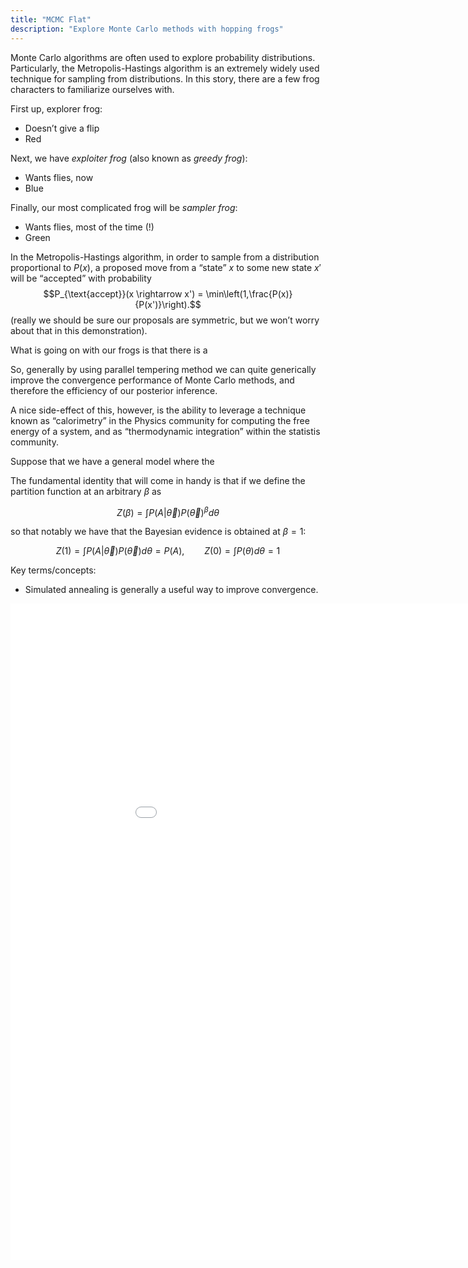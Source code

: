 ```yaml
---
title: "MCMC Flat"
description: "Explore Monte Carlo methods with hopping frogs"
---
```


Monte Carlo algorithms are often used to explore probability distributions. Particularly, the Metropolis-Hastings algorithm is an extremely widely used technique for sampling from distributions. In this story, there are a few frog characters to familiarize ourselves with. 

First up, explorer frog:

- Doesn't give a flip
- Red

Next, we have *exploiter frog* (also known as *greedy frog*):

- Wants flies, now
- Blue

Finally, our most complicated frog will be *sampler frog*:

- Wants flies, most of the time (!)
- Green
  
In the Metropolis-Hastings algorithm, in order to sample from a distribution proportional to $P(x)$, a proposed move from a "state" $x$ to some new state $x'$ will be "accepted" with probability 
$$P_{\text{accept}}(x \rightarrow x') = \min\left(1,\frac{P(x)}{P(x')}\right).$$ 
(really we should be sure our proposals are symmetric, but we won't worry about that in this demonstration).

What is going on with our frogs is that there is a 

So, generally by using parallel tempering method we can quite generically improve the convergence performance of Monte Carlo methods, and therefore the efficiency of our posterior inference. 

A nice side-effect of this, however, is the ability to leverage a technique known as "calorimetry" in the Physics community for computing the free energy of a system, and as "thermodynamic integration" within the statistis community. 

Suppose that we have a general model where the 

The fundamental identity that will come in handy is that if we define the partition function at an arbitrary $\beta$ as 

$$ Z(\beta) = \int P(A|\vec{\theta})P(\vec{\theta})^\beta d \theta$$

so that notably we have that the Bayesian evidence is obtained at $\beta = 1$:

$$ Z(1) = \int P(A | \vec{\theta}) P(\vec{\theta}) d \theta = P(A), \qquad Z(0) = \int P(\theta) d\theta = 1$$

Key terms/concepts:

- Simulated annealing is generally a useful way to improve convergence. 

```{=html}
<div>
<iframe align="middle" frameborder="0" height="1050" scrolling="yes" src="../../demos_code/demos/metropolis_hastings_flat/metropolis_hastings.html" width="1000px"></iframe>
</div>
```
